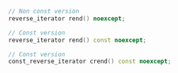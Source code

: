```cpp
// Non const version
reverse_iterator rend() noexcept;

// Const version
reverse_iterator rend() const noexcept;

// Const version
const_reverse_iterator crend() const noexcept;
```